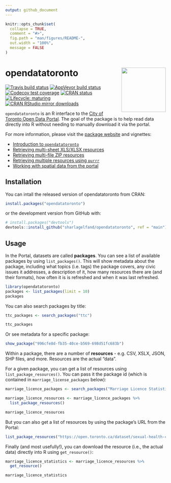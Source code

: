 ```yaml
---
output: github_document
---
```


<!-- README.md is generated from README.Rmd. Please edit that file -->

```r
knitr::opts_chunk$set(
  collapse = TRUE,
  comment = "#>",
  fig.path = "man/figures/README-",
  out.width = "100%",
  message = FALSE
)
```
# opendatatoronto <img src="man/figures/logo.png" align="right" height="139" />

<!-- badges: start -->
[![Travis build status](https://travis-ci.org/sharlagelfand/opendatatoronto.svg?branch=master)](https://travis-ci.org/sharlagelfand/opendatatoronto)
[![AppVeyor build status](https://ci.appveyor.com/api/projects/status/github/sharlagelfand/opendatatoronto?branch=master&svg=true)](https://ci.appveyor.com/project/sharlagelfand/opendatatoronto)
[![Codecov test coverage](https://codecov.io/gh/sharlagelfand/opendatatoronto/branch/master/graph/badge.svg)](https://codecov.io/gh/sharlagelfand/opendatatoronto?branch=master)
[![CRAN status](https://www.r-pkg.org/badges/version/opendatatoronto)](https://cran.r-project.org/package=opendatatoronto)
[![Lifecycle: maturing](https://img.shields.io/badge/lifecycle-maturing-blue.svg)](https://www.tidyverse.org/lifecycle/#maturing)
[![CRAN RStudio mirror downloads](https://cranlogs.r-pkg.org/badges/grand-total/opendatatoronto?color=blue)](https://r-pkg.org/pkg/opendatatoronto)
<!-- badges: end -->

`opendatatoronto` is an R interface to the [City of Toronto Open Data Portal](https://open.toronto.ca/). The goal of the package is to help read data directly into R without needing to manually download it via the portal. 

For more information, please visit the [package website](https://sharlagelfand.github.io/opendatatoronto/) and vignettes:

* [Introduction to `opendatatoronto`](https://sharlagelfand.github.io/opendatatoronto/articles/opendatatoronto.html)
* [Retrieving multi-sheet XLS/XLSX resources](https://sharlagelfand.github.io/opendatatoronto/articles/articles/multisheet_resources.html)
* [Retrieving multi-file ZIP resources](https://sharlagelfand.github.io/opendatatoronto/articles/articles/multifile_zip_resources.html)
* [Retrieving multiple resources using `purrr`](https://sharlagelfand.github.io/opendatatoronto/articles/articles/multiple_resources_purrr.html)
* [Working with spatial data from the portal](https://sharlagelfand.github.io/opendatatoronto/articles/articles/spatial_data.html)

## Installation

You can intall the released version of opendatatoronto from CRAN:

```r
install.packages("opendatatoronto")
```

or the development version from GitHub with:

``` r
# install.packages("devtools")
devtools::install_github("sharlagelfand/opendatatoronto", ref = "main")
```

## Usage

In the Portal, datasets are called **packages**. You can see a list of available packages by using `list_packages()`. This will show metadata about the package, including what topics (i.e. tags) the package covers, any civic issues it addresses, a description of it, how many resources there are (and their formats), how often it is is refreshed and when it was last refreshed.

```r
library(opendatatoronto)
packages <- list_packages(limit = 10)
packages
```

You can also search packages by title:

```r
ttc_packages <- search_packages("ttc")

ttc_packages
```

Or see metadata for a specific package:

```r
show_package("996cfe8d-fb35-40ce-b569-698d51fc683b")
```

Within a package, there are a number of **resources** - e.g. CSV, XSLX, JSON, SHP files, and more. Resources are the actual "data".

For a given package, you can get a list of resources using `list_package_resources()`. You can pass it the package id (which is contained in `marriage_license_packages` below):

```r
marriage_licence_packages <- search_packages("Marriage Licence Statistics")

marriage_licence_resources <- marriage_licence_packages %>%
  list_package_resources()

marriage_licence_resources
```

But you can also get a list of resources by using the package's URL from the Portal:

```r
list_package_resources("https://open.toronto.ca/dataset/sexual-health-clinic-locations-hours-and-services/")
```

Finally (and most usefully!), you can download the resource (i.e., the actual data) directly into R using `get_resource()`:

```r
marriage_licence_statistics <- marriage_licence_resources %>%
  get_resource()

marriage_licence_statistics
```
